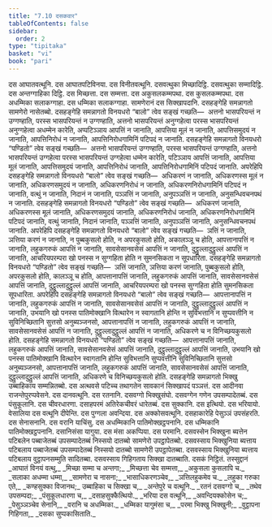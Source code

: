 ```yaml
---
title: "7.10 दसकवार"
tableOfContents: false
sidebar:
  order: 2
type: "tipitaka"
basket: "vi"
book: "pari"
---
```



<DynamicBreadcrumb />

<Division number="330" book="pari">

<Paragraph number="1565" book="pari">
दस आघातवत्थूनि. दस आघातपटिविनया. दस विनीतवत्थूनि. दसवत्थुका मिच्छादिट्ठि. दसवत्थुका सम्मादिट्ठि. दस अन्तग्गाहिका दिट्ठि. दस मिच्छत्ता. दस सम्मत्ता. दस अकुसलकम्मपथा. दस कुसलकम्मपथा. दस अधम्मिका सलाकग्गाहा. दस धम्मिका सलाकग्गाहा. सामणेरानं दस सिक्खापदानि. दसहङ्गेहि समन्नागतो सामणेरो नासेतब्बो.
</Paragraph>

<Paragraph number="1566" book="pari">
दसहङ्गेहि समन्नागतो विनयधरो “बालो” त्वेव सङ्खं गच्छति—  अत्तनो भासपरियन्तं न उग्गण्हाति, परस्स भासपरियन्तं न उग्गण्हाति, अत्तनो भासपरियन्तं अनुग्गहेत्वा परस्स भासपरियन्तं अनुग्गहेत्वा अधम्मेन कारेति, अप्पटिञ्ञाय आपत्तिं न जानाति, आपत्तिया मूलं न जानाति, आपत्तिसमुदयं न जानाति, आपत्तिनिरोधं न जानाति, आपत्तिनिरोधगामिनिं पटिपदं न जानाति.
</Paragraph>

<Paragraph number="1567" book="pari">
दसहङ्गेहि समन्नागतो विनयधरो “पण्डितो” त्वेव सङ्खं गच्छति—  अत्तनो भासपरियन्तं उग्गण्हाति, परस्स भासपरियन्तं उग्गण्हाति, अत्तनो भासपरियन्तं उग्गहेत्वा परस्स भासपरियन्तं उग्गहेत्वा धम्मेन कारेति, पटिञ्ञाय आपत्तिं जानाति, आपत्तिया मूलं जानाति, आपत्तिसमुदयं जानाति, आपत्तिनिरोधं जानाति, आपत्तिनिरोधगामिनिं पटिपदं जानाति.
</Paragraph>

<Paragraph number="1568" book="pari">
अपरेहिपि दसहङ्गेहि समन्नागतो विनयधरो “बालो” त्वेव सङ्खं गच्छति—  अधिकरणं न जानाति, अधिकरणस्स मूलं न जानाति, अधिकरणसमुदयं न जानाति, अधिकरणनिरोधं न जानाति, अधिकरणनिरोधगामिनिं पटिपदं न जानाति, वत्थुं न जानाति, निदानं न जानाति, पञ्ञत्तिं न जानाति, अनुपञ्ञत्तिं न जानाति, अनुसन्धिवचनपथं न जानाति.
</Paragraph>

<Paragraph number="1569" book="pari">
दसहङ्गेहि समन्नागतो विनयधरो “पण्डितो” त्वेव सङ्खं गच्छति—  अधिकरणं जानाति, अधिकरणस्स मूलं जानाति, अधिकरणसमुदयं जानाति, अधिकरणनिरोधं जानाति, अधिकरणनिरोधगामिनिं पटिपदं जानाति, वत्थुं जानाति, निदानं जानाति, पञ्ञत्तिं जानाति, अनुपञ्ञत्तिं जानाति, अनुसन्धिवचनपथं जानाति.
</Paragraph>

<Paragraph number="1570" book="pari">
अपरेहिपि दसहङ्गेहि समन्नागतो विनयधरो “बालो” त्वेव सङ्खं गच्छति—  ञत्तिं न जानाति, ञत्तिया करणं न जानाति, न पुब्बकुसलो होति, न अपरकुसलो होति, अकालञ्ञू च होति, आपत्तानापत्तिं न जानाति, लहुकगरुकं आपत्तिं न जानाति, सावसेसानवसेसं आपत्तिं न जानाति, दुट्ठुल्लादुट्ठुल्लं आपत्तिं न जानाति, आचरियपरम्परा खो पनस्स न सुग्गहिता होति न सुमनसिकता न सूपधारिता.
</Paragraph>

<Paragraph number="1571" book="pari">
दसहङ्गेहि समन्नागतो विनयधरो “पण्डितो” त्वेव सङ्खं गच्छति—  ञत्तिं जानाति, ञत्तिया करणं जानाति, पुब्बकुसलो होति, अपरकुसलो होति, कालञ्ञू च होति, आपत्तानापत्तिं जानाति, लहुकगरुकं आपत्तिं जानाति, सावसेसानवसेसं आपत्तिं जानाति, दुट्ठुल्लादुट्ठुल्लं आपत्तिं जानाति, आचरियपरम्परा खो पनस्स सुग्गहिता होति सुमनसिकता सूपधारिता.
</Paragraph>

<Paragraph number="1572" book="pari">
अपरेहिपि दसहङ्गेहि समन्नागतो विनयधरो “बालो” त्वेव सङ्खं गच्छति—  आपत्तानापत्तिं न जानाति, लहुकगरुकं आपत्तिं न जानाति, सावसेसानवसेसं आपत्तिं न जानाति, दुट्ठुल्लादुट्ठुल्लं आपत्तिं न जानाति, उभयानि खो पनस्स पातिमोक्खानि वित्थारेन न स्वागतानि होन्ति न सुविभत्तानि न सुप्पवत्तीनि न सुविनिच्छितानि सुत्तसो अनुब्यञ्जनसो, आपत्तानापत्तिं न जानाति, लहुकगरुकं आपत्तिं न जानाति, सावसेसानवसेसं आपत्तिं न जानाति, दुट्ठुल्लादुट्ठुल्लं आपत्तिं न जानाति, अधिकरणे च न विनिच्छयकुसलो होति.
</Paragraph>

<Paragraph number="1573" book="pari">
दसहङ्गेहि समन्नागतो विनयधरो “पण्डितो” त्वेव सङ्खं गच्छति—  आपत्तानापत्तिं जानाति, लहुकगरुकं आपत्तिं जानाति, सावसेसानवसेसं आपत्तिं जानाति, दुट्ठुल्लादुट्ठुल्लं आपत्तिं जानाति, उभयानि खो पनस्स पातिमोक्खानि वित्थारेन स्वागतानि होन्ति सुविभत्तानि सुप्पवत्तीनि सुविनिच्छितानि सुत्तसो अनुब्यञ्जनसो, आपत्तानापत्तिं जानाति, लहुकगरुकं आपत्तिं जानाति, सावसेसानवसेसं आपत्तिं जानाति, दुट्ठुल्लादुट्ठुल्लं आपत्तिं जानाति, अधिकरणे च विनिच्छयकुसलो होति.
</Paragraph>

<Paragraph number="1574" book="pari">
दसहङ्गेहि समन्नागतो भिक्खु उब्बाहिकाय सम्मन्नितब्बो. दस अत्थवसे पटिच्च तथागतेन सावकानं सिक्खापदं पञ्ञत्तं. दस आदीनवा राजन्तेपुरप्पवेसने. दस दानवत्थूनि. दस रतनानि. दसवग्गो भिक्खुसंघो. दसवग्गेन गणेन उपसम्पादेतब्बं. दस पंसुकूलानि. दस चीवरधारणा. दसाहपरमं अतिरेकचीवरं धारेतब्बं. दस सुक्कानि. दस इत्थियो. दस भरियायो. वेसालिया दस वत्थूनि दीपेन्ति. दस पुग्गला अवन्दिया. दस अक्कोसवत्थूनि. दसहाकारेहि पेसुञ्ञं उपसंहरति. दस सेनासनानि. दस वरानि याचिंसु. दस अधम्मिकानि पातिमोक्खट्ठपनानि. दस धम्मिकानि पातिमोक्खट्ठपनानि. दसानिसंसा यागुया. दस मंसा अकप्पिया. दस परमानि. दसवस्सेन भिक्खुना ब्यत्तेन पटिबलेन पब्बाजेतब्बं उपसम्पादेतब्बं निस्सयो दातब्बो सामणेरो उपट्ठापेतब्बो. दसवस्साय भिक्खुनिया ब्यत्ताय पटिबलाय पब्बाजेतब्बं उपसम्पादेतब्बं निस्सयो दातब्बो सामणेरी उपट्ठापेतब्बा. दसवस्साय भिक्खुनिया ब्यत्ताय पटिबलाय वुट्ठापनसम्मुति सादितब्बा. दसवस्साय गिहिगताय सिक्खा दातब्बाति.

</Paragraph>
</Division>

<Paragraph number="1575" type="center" book="pari">
दसकं निट्ठितं.



</Paragraph>

<Paragraph number="1576" type="center" book="pari">
तस्सुद्दानं


</Paragraph>

<Paragraph number="1577" type="verses" book="pari">
_आघातं विनयं वत्थु,_  
_मिच्छा सम्मा च अन्तगा;_  
_मिच्छत्ता चेव सम्मत्ता,_  
_अकुसला कुसलापि च._  

</Paragraph>

<Paragraph number="1578" type="verses" book="pari">
_सलाका अधम्मा धम्मा,_  
_सामणेरा च नासना;_  
_भासाधिकरणञ्चेव,_  
_ञत्तिलहुकमेव च._  

</Paragraph>

<Paragraph number="1579" type="verses" book="pari">
_लहुका गरुका एते,_  
_कण्हसुक्का विजानथ;_  
उब्बाहिका च सिक्खा च,_  
_अन्तेपुरे च वत्थूनि._  

</Paragraph>

<Paragraph number="1580" type="verses" book="pari">
_रतनं दसवग्गो च,_  
_तथेव उपसम्पदा;_  
_पंसुकूलधारणा च,_  
_दसाहसुक्कैत्थियो._  

</Paragraph>

<Paragraph number="1581" type="verses" book="pari">
_भरिया दस वत्थूनि,_  
_अवन्दियक्कोसेन च;_  
_पेसुञ्ञञ्चेव सेनानि,_  
_वरानि च अधम्मिका._  

</Paragraph>

<Paragraph number="1582" type="verses" book="pari">
_धम्मिका यागुमंसा च,_  
_परमा भिक्खु भिक्खुनी;_  
_वुट्ठापना गिहिगता,_  
_दसका सुप्पकासिताति._
</Paragraph>